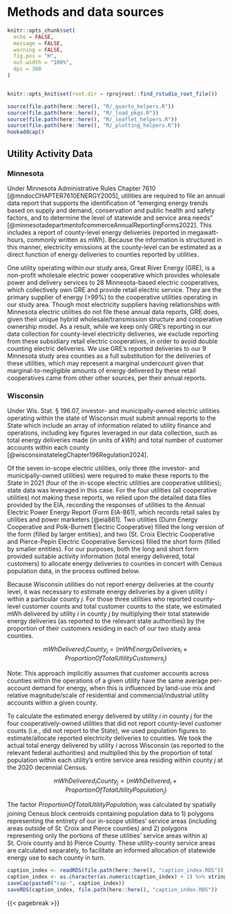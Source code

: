 # Methods and data sources

```r
knitr::opts_chunk$set(
  echo = FALSE,
  message = FALSE,
  warning = FALSE,
  fig.pos = "H",
  out.width = "100%",
  dpi = 300
)


knitr::opts_knit$set(root.dir = rprojroot::find_rstudio_root_file())
```

```r
source(file.path(here::here(), "R/_quarto_helpers.R"))
source(file.path(here::here(), "R/_load_pkgs.R"))
source(file.path(here::here(), "R/_leaflet_helpers.R"))
source(file.path(here::here(), "R/_plotting_helpers.R"))
hookaddcap()
```

## Utility Activity Data

### Minnesota

Under Minnesota Administrative Rules Chapter 7610 [@mndocCHAPTER7610ENERGY2005], utilities are required to file an annual data report that supports the identification of "emerging energy trends based on supply and demand, conservation and public health and safety factors, and to determine the level of statewide and service area needs" [@minnesotadepartmentofcommerceAnnualReportingForms2022]. This includes a report of county-level energy deliveries (reported in megawatt-hours, commonly written as mWh). Because the information is structured in this manner, electricity emissions at the county-level can be estimated as a direct function of energy deliveries to counties reported by utilities.

One utility operating within our study area, Great River Energy (GRE), is a non-profit wholesale electric power cooperative which provides wholesale power and delivery services to 28 Minnesota-based electric cooperatives, which collectively own GRE and provide retail electric service. They are the primary supplier of energy (\>99%) to the cooperative utilities operating in our study area. Though most electricity suppliers having relationships with Minnesota electric utilities do not file these annual data reports, GRE does, given their unique hybrid wholesale/transmission structure and cooperative ownership model. As a result, while we keep only GRE's reporting in our data collection for county-level electricity deliveries, we exclude reporting from these subsidiary retail electric cooperatives, in order to avoid double counting electric deliveries. We use GRE's reported deliveries to our 9 Minnesota study area counties as a full substitution for the deliveries of these utilities, which may represent a marginal undercount given that marginal-to-negligible amounts of energy delivered by these retail cooperatives came from other other sources, per their annual reports.

### Wisconsin

Under Wis. Stat. § 196.07, investor- and municipally-owned electric utilities operating within the state of Wisconsin must submit annual reports to the State which include an array of information related to utility finance and operations, including key figures leveraged in our data collection, such as total energy deliveries made (in units of *kWh*) and total number of customer accounts within each county [@wisconsinstatelegChapter196Regulation2024].

Of the seven in-scope electric utilities, only three (the investor- and municipally-owned utilities) were required to make these reports to the State in 2021 (four of the in-scope electric utilities are cooperative utilities); state data was leveraged in this case. For the four utilities (all cooperative utilities) not making these reports, we relied upon the detailed data files provided by the EIA, recording the responses of utilities to the Annual Electric Power Energy Report (Form EIA-861), which records retail sales by utilities and power marketers [@eia861]. Two utilities (Dunn Energy Cooperative and Polk-Burnett Electric Cooperative) filled the long version of the form (filled by larger entities), and two (St. Croix Electric Cooperative and Pierce-Pepin Electric Cooperative Services) filled the short form (filled by smaller entities). For our purposes, both the long and short form provided suitable activity information (total energy delivered, total customers) to allocate energy deliveries to counties in concert with Census population data, in the process outlined below.

Because Wisconsin utilities do not report energy deliveries at the county level, it was necessary to estimate energy deliveries by a given utility *i* within a particular county *j.* For those three utilities who reported county-level customer counts and total customer counts to the state, we estimated mWh delivered by utility *i* in county *j* by multiplying their total statewide energy deliveries (as reported to the relevant state authorities) by the proportion of their customers residing in each of our two study area counties.

$$mWhDelivered_iCounty_j =  (mWhEnergyDeliveries_i \times {ProportionOfTotalUtilityCustomers_j}) $$

Note: This approach implicitly assumes that customer accounts across counties within the operations of a given utility have the same average per-account demand for energy, when this is influenced by land-use mix and relative magnitude/scale of residential and commercial/industrial utility accounts within a given county.

To calculate the estimated energy delivered by utility *i* in county *j* for the four cooperatively-owned utilities that did not report county-level customer counts (i.e., did not report to the State), we used population figures to estimate/allocate reported electricity deliveries to counties. We took the actual total energy delivered by utility *i* across Wisconsin (as reported to the relevant federal authorities) and multiplied this by the proportion of total population within each utility's entire service area residing within county *j* at the 2020 decennial Census.

$$mWhDelivered_iCounty_j =  (mWhDelivered_i \times {ProportionOfTotalUtilityPopulation_j}) $$

The factor *ProportionOfTotalUtilityPopulation*~j~ was calculated by spatially joining Census block centroids containing population data to 1) polygons representing the entirety of our in-scope utilities' service areas (including areas outside of St. Croix and Pierce counties) and 2) polygons representing only the portions of these utilities' service areas within a) St. Croix county and b) Pierce County. These utility-county service areas are calculated separately, to facilitate an informed allocation of statewide energy use to each county in turn.

<!-- ### Data dictionaries -->

```r
caption_index <- readRDS(file.path(here::here(), "caption_index.RDS"))
caption_index <- as.character(as.numeric(caption_index) + 1) %>% stringr::str_pad(width = 2, side = "left", pad = "0")
saveCap(paste0("cap-", caption_index))
saveRDS(caption_index, file.path(here::here(), "caption_index.RDS"))
```

{{< pagebreak >}}
